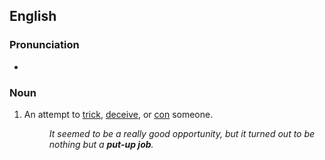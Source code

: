==English==

===Pronunciation===
* {{audio|en|En-au-put-up job.ogg|Audio (AU)}}

===Noun===
{{en-noun}}

# {{lb|en|idiomatic}} An attempt to [[trick]], [[deceive]], or [[con]] someone.
#: ''It seemed to be a really good opportunity, but it turned out to be nothing but a '''put-up job'''.''
